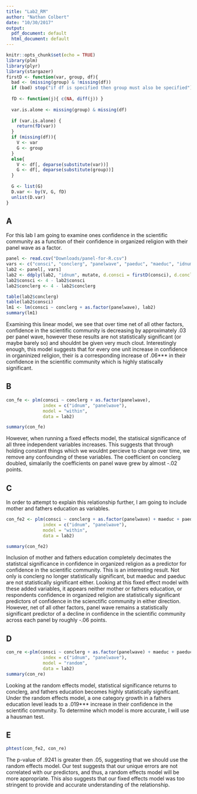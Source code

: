 ```yaml
---
title: "Lab2_RM"
author: "Nathan Colbert"
date: "10/30/2017"
output:
  pdf_document: default
  html_document: default
---
```


```r
knitr::opts_chunk$set(echo = TRUE)
library(plm)
library(plyr)
library(stargazer) 
firstD <- function(var, group, df){
  bad <- (missing(group) & !missing(df))
  if (bad) stop("if df is specified then group must also be specified")
  
  fD <- function(j){ c(NA, diff(j)) }
  
  var.is.alone <- missing(group) & missing(df)
  
  if (var.is.alone) {
    return(fD(var))
  }
  if (missing(df)){
    V <- var
    G <- group
  }
  else{
    V <- df[, deparse(substitute(var))]
    G <- df[, deparse(substitute(group))]
  }
  
  G <- list(G)
  D.var <- by(V, G, fD)
  unlist(D.var)
}

```


## A
For this lab I am going to examine ones confidence in the scientific community as a function of their confidence in organized religion with their panel wave as a factor. 
```r
panel <- read.csv("Downloads/panel-for-R.csv")
vars <- c("consci", "conclerg", "panelwave", "paeduc", "maeduc", "idnum")
lab2 <- panel[, vars]
lab2 <- ddply(lab2, "idnum", mutate, d.consci = firstD(consci), d.conclerg = firstD(conclerg))
lab2$consci <- 4 - lab2$consci
lab2$conclerg <- 4 - lab2$conclerg

table(lab2$conclerg)
table(lab2$consci)
lm1 <- lm(consci ~ conclerg + as.factor(panelwave), lab2)
summary(lm1)

```
Examining this linear model, we see that over time net of all other factors, confidence in the scientific community is decreasing by approximately .03 per panel wave, however these results are not statistically significant (or maybe barely so) and shouldnt be given very much clout. Interestingly enough, this model suggests that for every one unit increase in confidence in organinized religion, their is a corresponding increase of .06*** in their confidence in the scientific community which is highly statiscally significant. 

## B
```r
con_fe <- plm(consci ~ conclerg + as.factor(panelwave), 
              index = c("idnum", "panelwave"),
              model = "within",
              data = lab2)

summary(con_fe)
```
However, when running a fixed effects model, the statisical significance of all three independent variables increases. This suggests that through holding constant things which we wouldnt percieve to change over time, we remove any confounding of these variables. The coefficient on conclerg doubled, simalarily the coefficients on panel wave grew by almost -.02 points. 

## C
In order to attempt to explain this relationship further, I am going to include mother and fathers education as variables. 
```r
con_fe2 <- plm(consci ~ conclerg + as.factor(panelwave) + maeduc + paeduc, 
              index = c("idnum", "panelwave"),
              model = "within",
              data = lab2)

summary(con_fe2)
```
Inclusion of mother and fathers education completely decimates the statistcal significance in confidence in organized religion as a predictor for confidence in the scientific community. This is 
an interesting result. Not only is conclerg no longer statistically significant, but maeduc and paeduc are not statistically significant either. Looking at this fixed effect model with these added variables, it appears neither mother or fathers education, or respondents confidence in organized religion are statistically significant predictors of confidence in the scienctific community in either direction. However, net of all other factors, panel wave remains a statistically significant predictor of a decline in confidence in the scientific community across each panel by roughly -.06 points.

## D
```r
con_re <-plm(consci ~ conclerg + as.factor(panelwave) + maeduc + paeduc, 
              index = c("idnum", "panelwave"),
              model = "random",
              data = lab2)
summary(con_re)
```
Looking at the random effects model, statistical significance returns to conclerg, and fathers education becomes highly statistically significant. Under the random effects model, a one category growth in a fathers education level leads to a .019*** increase in their confidence in the scientific community. To determine which model is more accurate, I will use a hausman test.

## E
```r
phtest(con_fe2, con_re)
```

The p-value of .9241 is greater then .05, suggesting that we should use the random effects model. Our test suggests that our unique errors are not correlated with our predictors, and thus, a random effects model will be more appropriate. This also suggests that our fixed effects model was too stringent to provide and accurate understanding of the relationship. 